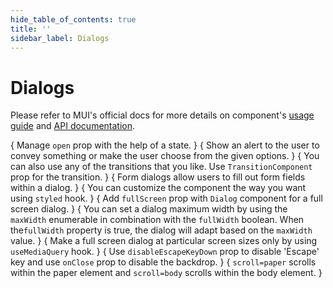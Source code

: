 ```yaml
---
hide_table_of_contents: true
title: ''
sidebar_label: Dialogs
---
```




<h1 className='!m-0'>Dialogs</h1>

Please refer to MUI's official docs for more details on component's [usage guide](https://mui.com/material-ui/react-dialog/) and [API documentation](https://mui.com/material-ui/react-dialog/#api).

<Grid container spacing={6}>
  <Grid item xs={12} md={6}>
    <CardSnippet
      title='Basic'
      code={SourceCodeDialogsBasic}
    >
      {
        <Typography className='mbe-4'>
          Manage <code>open</code> prop with the help of a state.
        </Typography>
      }
      <DialogsBasic />
    </CardSnippet>
  </Grid>
  <Grid item xs={12} md={6}>
    <CardSnippet
      title='Alerts'
      code={SourceCodeDialogsAlert}
    >
      {
        <Typography className='mbe-4'>
          Show an alert to the user to convey something or make the user choose from the given options.
        </Typography>
      }
      <DialogsAlert />
    </CardSnippet>
  </Grid>
  <Grid item xs={12} md={6}>
    <CardSnippet
      title='Transitions'
      code={SourceCodeDialogsTransition}
    >
      {
        <Typography className='mbe-4'>
          You can also use any of the transitions that you like. Use <code>TransitionComponent</code> prop for the transition.
        </Typography>
      }
      <DialogsTransition />
    </CardSnippet>
  </Grid>
  <Grid item xs={12} md={6}>
    <CardSnippet
      title='Form Dialog'
      code={SourceCodeDialogsForm}
    >
      {
        <Typography className='mbe-4'>
          Form dialogs allow users to fill out form fields within a dialog.
        </Typography>
      }
      <DialogsForm />
    </CardSnippet>
  </Grid>
  <Grid item xs={12} md={6}>
    <CardSnippet
      title='Customized Dialog'
      code={SourceCodeDialogsCustomized}
    >
      {
        <Typography className='mbe-4'>
          You can customize the component the way you want using <code>styled</code> hook.
        </Typography>
      }
      <DialogsCustomized />
    </CardSnippet>
  </Grid>
  <Grid item xs={12} md={6}>
    <CardSnippet
      title='Full Screen Dialog'
      code={SourceCodeDialogsFullScreen}
    >
      {
        <Typography className='mbe-4'>
          Add <code>fullScreen</code> prop with <code>Dialog</code> component for a full screen dialog.
        </Typography>
      }
      <DialogsFullScreen />
    </CardSnippet>
  </Grid>
  <Grid item xs={12} md={6}>
    <CardSnippet
      title='Optional Sizes'
      code={SourceCodeDialogsSizes}
    >
      {
        <Typography className='mbe-4'>
          You can set a dialog maximum width by using the <code>maxWidth</code> enumerable in combination with the <code>fullWidth</code> boolean. When the<code>fullWidth</code> property is true, the dialog will adapt based on the <code>maxWidth</code> value.
        </Typography>
      }
      <DialogsSizes />
    </CardSnippet>
  </Grid>
  <Grid item xs={12} md={6}>
    <CardSnippet
      title='Responsive full-screen'
      code={SourceCodeDialogsRespoFullScreen}
    >
      {
        <Typography className='mbe-4'>
          Make a full screen dialog at particular screen sizes only by using <code>useMediaQuery</code> hook.
        </Typography>
      }
      <DialogsRespoFullScreen />
    </CardSnippet>
  </Grid>
  <Grid item xs={12} md={6}>
    <CardSnippet
      title='Confirmation Dialog'
      code={SourceCodeDialogsConfirmation}
    >
      {
        <Typography className='mbe-4'>
          Use <code>disableEscapeKeyDown</code> prop to disable 'Escape' key and use <code>onClose</code> prop to disable the backdrop.
        </Typography>
      }
      <DialogsConfirmation />
    </CardSnippet>
  </Grid>
  <Grid item xs={12} md={6}>
    <CardSnippet
      title='Scrolling Long Content'
      code={SourceCodeDialogsScroll}
    >
      {
        <Typography className='mbe-4'>
          <code>scroll=paper</code> scrolls within the paper element and <code>scroll=body</code> scrolls within the body element.
        </Typography>
      }
      <DialogsScroll />
    </CardSnippet>
  </Grid>
</Grid>